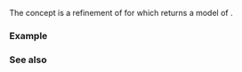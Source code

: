 {{cpp/ranges/title|bidirectional_range}}
{{cpp/ranges/navbar}}

{{ddcl|header = ranges|since=c++20|1=
template&lt; class T &gt;
concept bidirectional_range =
    ranges::forward_range&lt;T&gt; &amp;&amp; std::bidirectional_iterator&lt;ranges::iterator_t&lt;T&gt;&gt;;

}}

The {{tt|bidirectional_range}} concept is a refinement of {{lconcept|range}} for which {{lc|ranges::begin}} returns a model of {{lconcept|bidirectional_iterator}}.

===Example===
{{example
|code=
#include &lt;forward_list&gt;
#include &lt;list&gt;
#include &lt;ranges&gt;
#include &lt;set&gt;
#include &lt;unordered_set&gt;

int main()
{
    static_assert(
            std::ranges::bidirectional_range&lt;std::set&lt;int&gt;&gt; and
        not std::ranges::bidirectional_range&lt;std::unordered_set&lt;int&gt;&gt; and
            std::ranges::bidirectional_range&lt;std::list&lt;int&gt;&gt; and
        not std::ranges::bidirectional_range&lt;std::forward_list&lt;int&gt;&gt;
    );
}
}}

===See also===
{{dsc begin}}
{{dsc inc|cpp/ranges/dsc forward_range}}
{{dsc inc|cpp/ranges/dsc random_access_range}}
{{dsc end}}

{{langlinks|es|ja|zh}}